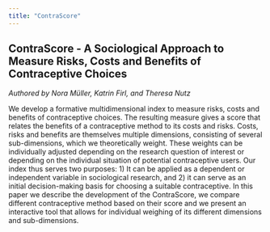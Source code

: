 ```yaml
---
title: "ContraScore"
---
```


## ContraScore - A Sociological Approach to Measure Risks, Costs and Benefits of Contraceptive Choices

*Authored by Nora Müller, Katrin Firl, and Theresa Nutz*

We develop a formative multidimensional index to measure risks, costs and benefits of contraceptive choices. 
The resulting measure gives a score that relates the benefits of a contraceptive method to its costs and risks. 
Costs, risks and benefits are themselves multiple dimensions, consisting of several sub-dimensions, which we theoretically weight. 
These weights can be individually adjusted depending on the research question of interest or depending on the individual situation of potential contraceptive users.
Our index thus serves two purposes: 
1) It can be applied as a dependent or independent variable in sociological research, and
2) it can serve as an initial decision-making basis for choosing a suitable contraceptive.
In this paper we describe the development of the ContraScore, we compare different contraceptive method based on their score and we present an interactive tool that allows for individual weighing of its different dimensions and sub-dimensions.

